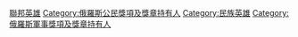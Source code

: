 {{Catmore}}

[[Category:俄羅斯獎勵|聯邦英雄]]
[[Category:俄羅斯公民獎項及獎章持有人|Category:俄羅斯公民獎項及獎章持有人]]
[[Category:民族英雄|Category:民族英雄]]
[[Category:俄羅斯軍事獎項及獎章持有人|Category:俄羅斯軍事獎項及獎章持有人]]